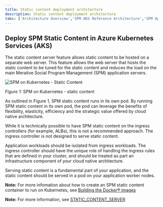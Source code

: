 ```yaml
---
title: Static content deployment architecture
description: Static content deployment architecture
tabs: ['Architecture Overview','SPM AKS Reference Architecture','SPM OpenShift Reference Architecture','Dev Workstation','Static Content']
---
```


## Deploy SPM Static Content in Azure Kubernetes Services (AKS)

The static content server feature allows static content to be hosted on a separate web server.
This feature allows the web server that hosts the static content to be tuned for the static content and
reduces the load on the main Merative Social Program Management (SPM) application servers.

![SPM on Kubernetes - Static Content](../../../images/spm_static_content_on_kubernetes.png)
<Caption>

*Figure 1:* SPM on Kubernetes - static content

</Caption>

As outlined in Figure 1, SPM static content runs in its own pod. By running SPM static content in its own pod, the pod can leverage the benefits of flexibility, elasticity, efficiency and the strategic value offered by cloud native architecture.

While it is technically possible to have SPM static content on the ingress controllers (for example, ALBs), this is not a recommended approach. The ingress controller is not designed to serve static content.

Application workloads should be isolated from ingress workloads.
The ingress controller should have the unique role of handling the ingress rules that are defined in your cluster, and should be treated as part an infrastructure component of your cloud native architecture.

Serving static content is a fundamental part of your application, and the static content should be served in a pod on your application worker nodes.

<InlineNotification>

**Note:** For more infomation about how to create an SPM static content container to run on Kubernetes, see [Building the Docker® images](/build-images/build_images)

</InlineNotification>

<InlineNotification>

**Note:** For more information, see [STATIC_CONTENT_SERVER](https://www.ibm.com/docs/en/spm/8.0.2?topic=configuration-static-content-server)

</InlineNotification>
